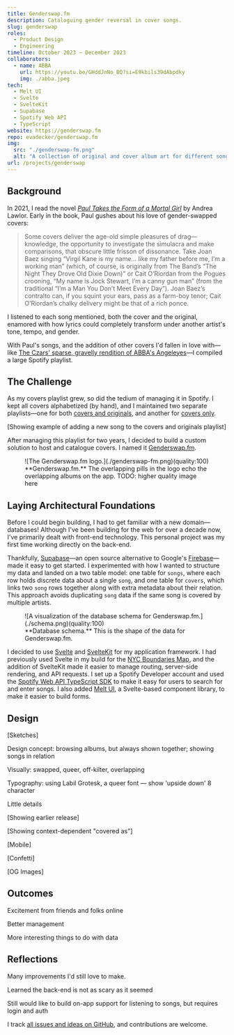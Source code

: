 ```yaml
---
title: Genderswap.fm
description: Cataloguing gender reversal in cover songs.
slug: genderswap
roles:
  - Product Design
  - Engineering
timeline: October 2023 – December 2023
collaborators:
  - name: ABBA
    url: https://youtu.be/GHddJnNo_BQ?si=E9kbils39dAbpdky
    img: ./abba.jpeg
tech:
  - Melt UI
  - Svelte
  - SvelteKit
  - Supabase
  - Spotify Web API
  - TypeScript
website: https://genderswap.fm
repo: evadecker/genderswap.fm
img:
  src: "./genderswap-fm.png"
  alt: "A collection of original and cover album art for different songs."
url: /projects/genderswap
---
```


## Background

In 2021, I read the novel _[Paul Takes the Form of a Mortal Girl](https://www.goodreads.com/en/book/show/35838277)_ by Andrea Lawlor. Early in the book, Paul gushes about his love of gender-swapped covers:

> Some covers deliver the age-old simple pleasures of drag—knowledge, the opportunity to investigate the simulacra and make comparisons, that obscure little frisson of dissonance. Take Joan Baez singing “Virgil Kane is my name… like my father before me, I’m a working man” (which, of course, is originally from The Band’s “The Night They Drove Old Dixie Down)” or Cait O’Riordan from the Pogues crooning, “My name is Jock Stewart, I’m a canny gun man” (from the traditional “I’m a Man You Don’t Meet Every Day”). Joan Baez’s contralto can, if you squint your ears, pass as a farm-boy tenor; Cait O’Riordan’s chalky delivery might be that of a rich ponce.

I listened to each song mentioned, both the cover and the original, enamored with how lyrics could completely transform under another artist's tone, tempo, and gender.

With Paul's songs, and the addition of other covers I'd fallen in love with—like [The Czars' sparse, gravelly rendition of ABBA's Angeleyes](https://genderswap.fm/cover/angel-eyes-the-czars)—I compiled a large Spotify playlist.

## The Challenge

As my covers playlist grew, so did the tedium of managing it in Spotify. I kept all covers alphabetized (by hand), and I maintained two separate playlists—one for both [covers and originals](https://open.spotify.com/playlist/5YQ4AyxQ6DeDxKJgSryAU2?si=68e701a76c854e5c), and another for [covers only](https://open.spotify.com/playlist/50iUGmY3cSUETCHGfUgf6a?si=f078e27420334399).

[Showing example of adding a new song to the covers and originals playlist]

After managing this playlist for two years, I decided to build a custom solution to host and catalogue covers. I named it [Genderswap.fm](https://genderswap.fm/).

<figure>
  ![The Genderswap.fm logo.](./genderswap-fm.png)(quality:100)
  <figcaption>
    **Genderswap.fm.** The overlapping pills in the logo echo the overlapping
    albums on the app. TODO: higher quality image here
  </figcaption>
</figure>

## Laying Architectural Foundations

Before I could begin building, I had to get familiar with a new domain—databases! Although I've been building for the web for over a decade now, I've primarily dealt with front-end technology. This personal project was my first time working directly on the back-end.

Thankfully, [Supabase](https://supabase.com/)—an open source alternative to Google's [Firebase](https://firebase.google.com/)—made it easy to get started. I experimented with how I wanted to structure my data and landed on a two table model: one table for `songs`, where each row holds discrete data about a single `song`, and one table for `covers`, which links two `song` rows together along with extra metadata about their relation. This approach avoids duplicating `song` data if the same song is covered by multiple artists.

<figure class="no-bleed" style="max-width: 600px">
  ![A visualization of the database schema for
  Genderswap.fm.](./schema.png)(quality:100)
  <figcaption>
    **Database schema.** This is the shape of the data for Genderswap.fm.
  </figcaption>
</figure>

I decided to use [Svelte](https://svelte.dev/) and [SvelteKit](https://kit.svelte.dev/]) for my application framework. I had previously used Svelte in my build for the [NYC Boundaries Map](/projects/boundaries-map), and the addition of SvelteKit made it easier to manage routing, server-side rendering, and API requests. I set up a Spotify Developer account and used the [Spotify Web API TypeScript SDK](https://github.com/spotify/spotify-web-api-ts-sdk) to make it easy for users to search for and enter songs. I also added [Melt UI](https://melt-ui.com/), a Svelte-based component library, to make it easier to build forms.

## Design

[Sketches]

Design concept: browsing albums, but always shown together; showing songs in relation

Visually: swapped, queer, off-kilter, overlapping

Typography: using Labil Grotesk, a queer font — show 'upside down' 8 character

Little details

[Showing earlier release]

[Showing context-dependent "covered as"]

[Mobile]

[Confetti]

[OG Images]

## Outcomes

Excitement from friends and folks online

Better management

More interesting things to do with data

## Reflections

Many improvements I'd still love to make.

Learned the back-end is not as scary as it seemed

Still would like to build on-app support for listening to songs, but requires login and auth

I track [all issues and ideas on GitHub](https://github.com/evadecker/genderswap.fm/issues), and contributions are welcome.
